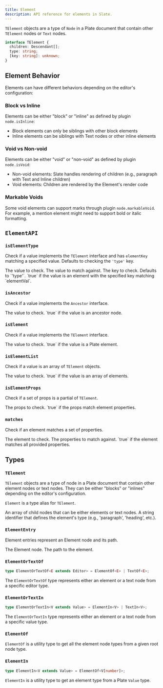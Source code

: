 ```yaml
---
title: Element
description: API reference for elements in Slate.
---
```


`TElement` objects are a type of `Node` in a Plate document that contain other `TElement` nodes or `Text` nodes.

```typescript
interface TElement {
  children: Descendant[];
  type: string;
  [key: string]: unknown;
}
```

## Element Behavior

Elements can have different behaviors depending on the editor's configuration:

### Block vs Inline

Elements can be either "block" or "inline" as defined by plugin `node.isInline`:

- Block elements can only be siblings with other block elements
- Inline elements can be siblings with Text nodes or other inline elements

### Void vs Non-void

Elements can be either "void" or "non-void" as defined by plugin `node.isVoid`:

- Non-void elements: Slate handles rendering of children (e.g., paragraph with Text and Inline children)
- Void elements: Children are rendered by the Element's render code

### Markable Voids

Some void elements can support marks through plugin `node.markableVoid`. For example, a mention element might need to support bold or italic formatting.

## `ElementAPI`

### `isElementType`

Check if a value implements the `TElement` interface and has `elementKey` matching a specified value. Defaults to checking the `'type'` key.

<API name="isElementType">
<APIParameters>
  <APIItem name="value" type="any">
    The value to check.
  </APIItem>
  <APIItem name="elementVal" type="string">
    The value to match against.
  </APIItem>
  <APIItem name="elementKey" type="string" optional>
    The key to check. Defaults to `'type'`.
  </APIItem>
</APIParameters>

<APIReturns type="boolean">
  `true` if the value is an element with the specified key matching `elementVal`.
</APIReturns>
</API>

### `isAncestor`

Check if a value implements the `Ancestor` interface.

<API name="isAncestor">
<APIParameters>
  <APIItem name="value" type="any">
    The value to check.
  </APIItem>
</APIParameters>

<APIReturns type="boolean">
  `true` if the value is an ancestor node.
</APIReturns>
</API>

### `isElement`

Check if a value implements the `TElement` interface.

<API name="isElement">
<APIParameters>
  <APIItem name="value" type="any">
    The value to check.
  </APIItem>
</APIParameters>

<APIReturns type="boolean">
  `true` if the value is a Plate element.
</APIReturns>
</API>

### `isElementList`

Check if a value is an array of `TElement` objects.

<API name="isElementList">
<APIParameters>
  <APIItem name="value" type="any">
    The value to check.
  </APIItem>
</APIParameters>

<APIReturns type="boolean">
  `true` if the value is an array of elements.
</APIReturns>
</API>

### `isElementProps`

Check if a set of props is a partial of `TElement`.

<API name="isElementProps">
<APIParameters>
  <APIItem name="props" type="any">
    The props to check.
  </APIItem>
</APIParameters>

<APIReturns type="boolean">
  `true` if the props match element properties.
</APIReturns>
</API>

### `matches`

Check if an element matches a set of properties.

<API name="matches">
<APIParameters>
  <APIItem name="element" type="TElement">
    The element to check.
  </APIItem>
  <APIItem name="props" type="Partial<TElement>">
    The properties to match against.
  </APIItem>
</APIParameters>

<APIReturns type="boolean">
  `true` if the element matches all provided properties.
</APIReturns>
</API>

## Types

### `TElement`

`TElement` objects are a type of node in a Plate document that contain other element nodes or text nodes. They can be either "blocks" or "inlines" depending on the editor's configuration.

`Element` is a type alias for `TElement`.

<API name="TElement">
  <APIAttributes>
    <APIItem name="children" type="Descendant[]">
      An array of child nodes that can be either elements or text nodes.
    </APIItem>
    <APIItem name="type" type="string">
      A string identifier that defines the element's type (e.g., 'paragraph', 'heading',
      etc.).
    </APIItem>
  </APIAttributes>
</API>

### `ElementEntry`

Element entries represent an Element node and its path.

<API name="ElementEntry">
  <APIAttributes>
    <APIItem name="0" type="Element">
      The Element node.
    </APIItem>
    <APIItem name="1" type="Path">
      The path to the element.
    </APIItem>
  </APIAttributes>
</API>

### `ElementOrTextOf`

```ts
type ElementOrTextOf<E extends Editor> = ElementOf<E> | TextOf<E>;
```

The `ElementOrTextOf` type represents either an element or a text node from a specific editor type.

### `ElementOrTextIn`

```ts
type ElementOrTextIn<V extends Value> = ElementIn<V> | TextIn<V>;
```

The `ElementOrTextIn` type represents either an element or a text node from a specific value type.

### `ElementOf`

`ElementOf` is a utility type to get all the element node types from a given root node type.

### `ElementIn`

```ts
type ElementIn<V extends Value> = ElementOf<V[number]>;
```

`ElementIn` is a utility type to get an element type from a Plate `Value` type.

```

```

